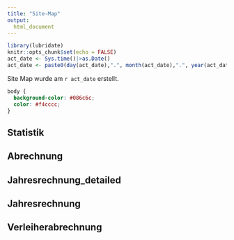 ```yaml
---
title: "Site-Map"
output: 
  html_document
---
```


```r
library(lubridate)
knitr::opts_chunk$set(echo = FALSE)
act_date <- Sys.time()|>as.Date()
act_date <- paste0(day(act_date),".", month(act_date),".", year(act_date))
```

Site Map wurde am `r act_date` erstellt.

```css
body {
  background-color: #086c6c;
  color: #f4cccc;
}
```


## Statistik

## Abrechnung

## Jahresrechnung_detailed

## Jahresrechnung

## Verleiherabrechnung
